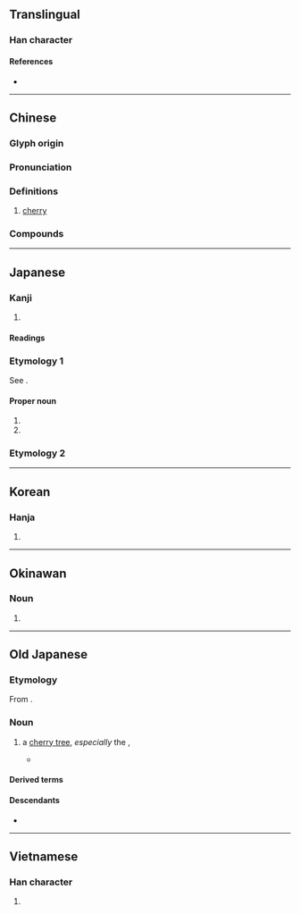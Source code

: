 {{also|樱|桜}}
{{character info/new}}
==Translingual==
{{Han simplified forms|櫻|桜|樱}}

===Han character===
{{Han char|rn=75|rad=木|as=17|sn=21|four=46944|canj=DBCV|ids=⿰木嬰}}

====References====
* {{Han ref|kx=0562.180|dkj=15888|dj=0950.400|hdz=21321.010|uh=6AFB|ud=27387|bh=C4E5|bd=50405}}

----

==Chinese==
{{zh-forms|s=樱}}

===Glyph origin===
{{Han etym}}

===Pronunciation===
{{zh-pron
|m=yīng
|m-s=ngen1/yin1
|c=jing1
|c-t=
|g=
|h=pfs=
|j=
|mb=
|md=
|mn=eng
|mn-t=êng1
|w=
|x=
|mc=y
|oc=y
|ma=
|cat=n
}}

===Definitions===
{{zh-hanzi}}

# [[cherry]]

===Compounds===
{{zh-der|櫻桃|櫻花|山櫻桃|櫻桃小口|櫻草|打櫻桃|櫻脣|櫻桃宴|櫻貝|金櫻子|野櫻皮}}

----

==Japanese==
{{ja-kanji forms|桜|櫻}}

===Kanji===
{{ja-kanji|grade=n|rs=木17|shin=桜}}

# {{ja-kyujitai spelling of|桜}}

====Readings====
{{ja-readings
|goon=よう<やう
|kanon=おう<あう
|kun=さくら-
}}

===Etymology 1===
{{ja-kanjitab|さくら|yomi=k}}

See {{ja-l|桜}}.

====Proper noun====
{{ja-pos|proper|shin=桜|さくら}}

# {{given name|female|lang=ja|A=a|sort=さくら}}
# {{surname|lang=ja|A=a|nodot=1|sort=さくら}}

===Etymology 2===
{{ja-gv|桜}}

----

==Korean==

===Hanja===
{{ko-hanja|hangeul=앵|eumhun=|rv=aeng|mr=aeng|y=ayng}}

# {{rfdef|ko|sort=木17}}

----

==Okinawan==

===Noun===
{{head|ryu|noun|[[kyūjitai]] kanji||[[shinjitai]] kanji|桜|hiragana|さくら|rōmaji|sakura|sort=さくら}}

# {{ryu-kyujitai spelling of|桜|tr=sakura|t=[[cherry tree]]}}

----

==Old Japanese==

===Etymology===
From {{com|ojp|sort=さくら|咲く|tr1=saku|t1=to [[bloom]], [[burst]] [[open]]|等|tr2=-ra|pos2=nominalizing and pluralizing suffix}}.

===Noun===
{{head|ojp|noun|tr=sakura|kana|さくら|sort=さくら}}

# a [[cherry tree]], ''especially'' the {{vern|Japanese cherry}}, {{taxlink|Prunus serrulata|species|ver=191004}}
#* {{RQ:Nihon Shoki|poem 67}}
#*: {{ux|ojp|[[花細し|波那具波辭]]'''佐區羅'''能[[愛で|&#xfa44;涅]]虛等&#xfa44;涅麼波椰區波&#xfa44;涅孺和我&#xfa44;豆留[[子等|古羅]]|tr=pana-gupasi '''sakura''' no<sub>2</sub> me<sub>2</sub>de ko<sub>2</sub>to<sub>2</sub> me<sub>2</sub>deba payaku pa me<sub>2</sub>dezu waga me<sub>2</sub>duru ko<sub>1</sub>ra}}

====Derived terms====
{{col3-u|ojp
|{{m|ojp|櫻麻の|tr=sakurawo no<sub>2</sub>|pos=[[pillow word]]}}
|{{m|ojp|櫻田|tr=Sakurada}}
|{{m|ojp|櫻花|tr=sakurabana||[[cherry blossom]]}}
|{{m|ojp|櫻井|tr=Sakurawi}}
|{{m|ojp|山櫻|tr=yamazakura||[[mountain]] [[cherry]]}}
}}

====Descendants====
* {{desc|ja|桜|tr=sakura}}

----

==Vietnamese==

===Han character===
{{vi-hantu|[[anh]]|rs=木17}}

# {{rfdef|vi|sort=木17}}